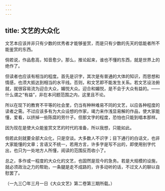 ```yaml
---
---
---
```

title: 文艺的大众化
---



文艺本应该并非只有少数的优秀者才能够鉴赏，而是只有少数的先天的低能者所不能鉴赏的东西。

倘若说，作品愈高，知音愈少。那么，推论起来，谁也不懂的东西，就是世界上的绝作了。

但读者也应该有相当的程度。首先是识字，其次是有普通的大体的知识，而思想和情感，也须大抵达到相当的水平线。否则，和文艺即不能发生关系。若文艺设法俯就，就很容易流为迎合大众，媚悦大众。迎合和媚悦，是不会于大众有益的。——什么谓之“有益”，非在本问题范围之内，这里且不论。

所以在现下的教育不平等的社会里，仍当有种种难易不同的文艺，以应各种程度的读者之需。不过应该多有为大众设想的作家，竭力来作浅显易解的作品，使大家能懂，爱看，以挤掉一些陈腐的劳什子。但那文字的程度，恐怕也只能到唱本那样。

因为现在是使大众能鉴赏文艺的时代的准备，所以我想，只能如此。

倘若此刻就要全部大众化，只是空谈。大多数人不识字；目下通行的白话文，也非大家能懂的文章；言语又不统一，若用方言，许多字是写不出的，即使用别字代出，也只为一处地方人所懂，阅读的范围反而收小了。

总之，多作或一程度的大众化的文艺，也固然是现今的急务。若是大规模的设施，就必须政治之力的帮助，一条腿是走不成路的，许多动听的话，不过文人的聊以自慰罢了。

（一九三〇年三月一日《大众文艺》第二卷第三期所载。）